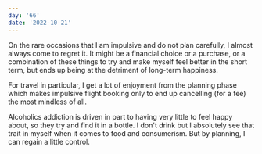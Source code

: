 ```yaml
---
day: '66'
date: '2022-10-21'
---
```


On the rare occasions that I am impulsive and do not plan carefully, I almost always come to regret it. It might be a financial choice or a purchase, or a combination of these things to try and make myself feel better in the short term, but ends up being at the detriment of long-term happiness.

For travel in particular, I get a lot of enjoyment from the planning phase which makes impulsive flight booking only to end up cancelling (for a fee) the most mindless of all.

Alcoholics addiction is driven in part to having very little to feel happy about, so they try and find it in a bottle. I don't drink but I absolutely see that trait in myself when it comes to food and consumerism. But by planning, I can regain a little control.
